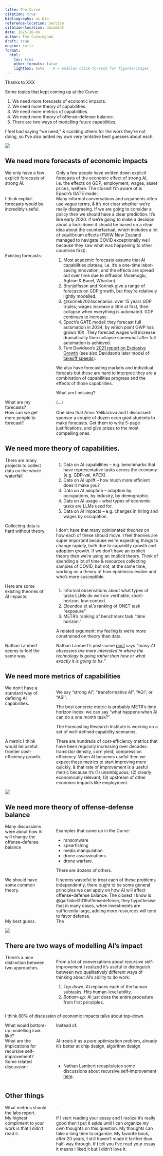 ```yaml
---
title: The Curve
citation: true
bibliography: ai.bib
reference-location: section
citation-location: document
date: 2025-10-06
author: Tom Cunningham
draft: true
engine: knitr
format:
  html:
    toc: true
    other-formats: false
    lightbox: auto    # ← enables click-to-zoom for figures/images
---
```


<!-- https://tecunningham.github.io/posts/2025-10-06-the-curve.html -->



<style>
   dl {display: grid;}
   dt {grid-column-start: 1; width: 10em;}
   dd {grid-column-start: 2; margin-left: 2em;}
</style>

::: {.column-margin}
   Thanks to XXX
:::


Some topics that kept coming up at the Curve:

1. We need more forecasts of economic impacts.
2. We need more theory of capabilities.
3. We need more metrics of capabilities.
4. We need more theory of offense-defense balance.
5. There are two ways of modelling future capabilities.

I feel bad saying "we need," & scolding others for the work they're not doing, so I've also added my own very tentative best guesses about each.

![](images/2025-10-06-11-35-49.png){.column-margin}

##       We need more forecasts of economic impacts

We only have a few explicit forecasts of strong AI.
: Only a few people have written down explicit forecasts of the economic effect of strong AI, i.e. the effects on GDP, employment, wages, asset prices, welfare. The closest I'm aware of is Epoch's GATE model.

I think explicit forecasts would be incredibly useful.
: Many informal conversations and arguments often use vague terms, & it's not clear whether we're really disagreeing. If we are going to consider a policy then we should have a clear prediction. It's like early 2020: if we're going to make a decision about a lock-down it should be based on a clear idea about the counterfactual, which includes a lot of equilibrium effects (FWIW New Zealand managed to navigate COVID exceptionally well because they saw what was happening to other countries first).

Existing forecasts:
:     1. Most academic forecasts assume that AI capabilities plateau, i.e. it's a one-time labor-saving innovation, and the effects are spread out over time due to diffusion (Acemoglu, Aghion & Bunel, Wharton).
      1. Brynjolfsson and Korinek give a range of forecasts on GDP growth, but they're relatively lightly modelled.
      2. @korinek2024scenarios: over 15 years GDP triples; wages increase a little at first, then collapse when everything is automated. GDP continues to increase.
      3. Epoch's GATE model: they forecast full automation in 2034, by which point GWP has grown 10X. They forecast wages will increase dramatically then collapse somewhat after full automation is achieved.
      4. Tom Davidson's [2021 report on Explosive Growth](https://www.openphilanthropy.org/research/could-advanced-ai-drive-explosive-economic-growth/) (see also Davidson's later model of [takeoff speeds](https://takeoffspeeds.com)).

      We also have forecasting markets and individual forecats but these are hard to interpret: they are a combination of capabilities progress and the effects of those capabilities.

      What am I missing?

What are my forecasts?
: (...)

How can we get more people to forecast?
: One idea that Anna Yelikazova and I discussed: sponsor a couple of dozen econ grad students to make forecasts. Get them to write 5-page justifications, and give prizes to the most compelling ones.


##       We need more theory of capabilities.

There are many projects to collect data on the whole waterfall

: 1. Data on AI capabilities -- e.g. benchmarks that have representative tasks across the economy (e.g. GDP-val, APEX).
      1. Data on AI uplift -- how much more efficient does it make you?
      2. Data on AI adoption -- adoption by occupations, by industry, by demographic.
      3. Data on AI usage -- what types of economic tasks are LLMs used for.
      4. Data on AI impacts -- e.g. changes in hiring and wages by occupation.

Collecting data is hard without theory.

: I don't have that many opinionated *theories* on how each of these should move. I feel theories are super important because we're expecting things to change rapidly, both due to capability growth and adoption growth. If we don't have an explicit theory then we're using an implicit theory. Think of spending a lot of time & resources collecting samples of COVID, but not, at the same time, working on a theory of how epidemics evolve and who's more susceptible. 

Here are some existing theories of AI impacts:

:     1. Informal observations about what types of tasks LLMs do well on: verifiable, short-horizon, low-context.
      1. Eloundou et al.'s ranking of ONET task "exposure"
      2. METR's ranking of benchmark task "time horizon."

      A related argument: my feeling is we're more constrained on theory than data. 

Nathan Lambert seems to feel the same way.
: Nathan Lambert's post-curve [post](https://www.interconnects.ai/p/thoughts-on-the-curve) says *"many AI obsessors are more interested in where the technology is going rather than how or what exactly it is going to be."*


##       We need more metrics of capabilities

We don't have a standard way of defining AI capabilities.
: We say "strong AI", "transformative AI", "AGI", or "ASI".

      The best concrete metric is probably METR's time horizon index: we can say "what happens when AI can do a one month task?"

      The Forecasting Research Institute is working on a set of well-defined capability scenarios.

A metric I think would be useful: frontier cost-efficiency growth.
: There are hundreds of cost-efficiency metrics that have been regularly increasing over decades: transistor density, corn yield, compression efficiency. When AI becomes useful then we expect these metrics to start improving more quickly, & that rate of improvement is a useful metric because it's (1) unambiguous; (2) clearly economically relevant; (3) upstream of other economic impacts like employment.

![](images/2025-10-06-11-33-10.png){.column-margin}

##       We need more theory of offense-defense balance

Many discussions were about how AI will change the offense-defense balance

: Examples that came up in the Curve:

      - ransomware
      - spearfishing
      - media manipulation
      - drone assassinations
      - drone warfare. 
   
    There are dozens of others.

We should have some common theory.
: It seems wasteful to treat each of these problems independently, there ought to be some general principles we can apply on how AI will affect offense-defense balance. The closest I know is @garfinkel2019offensedefense, they hypothesise that in many cases, when investments are sufficiently large, adding more resources will tend to favor defense.

My best guess.
: The 


![](images/2025-10-06-11-30-58.png){.column-margin}

##       There are two ways of modelling AI's impact

There's a nice distinction between two approaches.

: From a lot of conversations about recursive self-improvement I realized it's useful to distinguish between two qualitatively different ways of thinking about AI's ability to do work:

      1. _Top down:_ AI replaces each of the human subtasks. Hits human-level ability.
      2. _Bottom-up:_ AI just does the entire procedure from first principles.
   
   I think 80% of discussion of economic impacts talks about top-down.

What would bottom-up modelling look like?
: Instead of.

What are the implications for recursive self-improvement?
: AI treats it as a pure optimization problem, already it's better at chip design, algorithm design.


Some related discussion:
: - Nathan Lambert recapitulates some discussions about recursive self-improvement [here](https://www.interconnects.ai/p/thoughts-on-the-curve).



##       Other things

What metrics should the labs report.
: .

My highest compliment to your work is that I didn't read it.
: If I start reading your essay and I realize it's really good then I put it aside until I can organize my own thoughts on this question. My thoughts can take a long time to organize. My favorite book, after 20 years, I still haven't made it farther than half-way through. If I tell you I've read your essay it means I liked it but I didn't love it.
